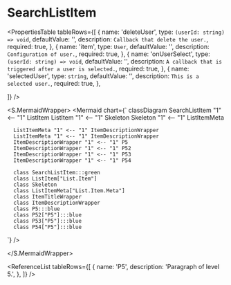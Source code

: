 

<Meta title="ApplicationModel/Components/Pages/AdminPage/UserSearch/SearchList/SearchListItem/docs" />

# SearchListItem

<ComponentInfoTable
  name="SearchListItem"
  description="List of result for searched users."
  source="components/pages/admin-pages/user-search/search-list/search-list-item"
/>

<PropertiesTable
  tableRows={[
    {
      name: 'deleteUser',
      type: `(userId: string) => void`,
      defaultValue: '',
      description: `Callback that delete the user.`,
      required: true,
    },
    {
      name: 'item',
      type: `User`,
      defaultValue: '',
      description: `Configuration of user.`,
      required: true,
    },
    {
      name: 'onUserSelect',
      type: `(userId: string) => void`,
      defaultValue: '',
      description: `A callback that is triggered after a user is selected.`,
      required: true,
    },
    {
      name: 'selectedUser',
      type: `string`,
      defaultValue: '',
      description: `This is a selected user.`,
      required: true,
    },

]}
/>

<S.MermaidWrapper>
<Mermaid
  chart={`
     classDiagram
      SearchListItem "1" <-- "1" ListItem
      ListItem "1" <-- "1" Skeleton
      Skeleton "1" <-- "1" ListItemMeta
      
      ListItemMeta "1" <-- "1" ItemDescriptionWrapper
      ListItemMeta "1" <-- "1" ItemDescriptionWrapper
      ItemDescriptionWrapper "1" <-- "1" P5
      ItemDescriptionWrapper "1" <-- "1" P52
      ItemDescriptionWrapper "1" <-- "1" P53
      ItemDescriptionWrapper "1" <-- "1" P54

      class SearchListItem:::green
      class ListItem["List.Item"]
      class Skeleton
      class ListItemMeta["List.Item.Meta"]
      class ItemTitleWrapper
      class ItemDescriptionWrapper
      class P5:::blue
      class P52["P5"]:::blue
      class P53["P5"]:::blue
      class P54["P5"]:::blue

`}
/>

</S.MermaidWrapper>

<ReferenceList
  tableRows={[
    {
      name: 'P5',
      description: 'Paragraph of level 5.',
    },
  ]}
/>
